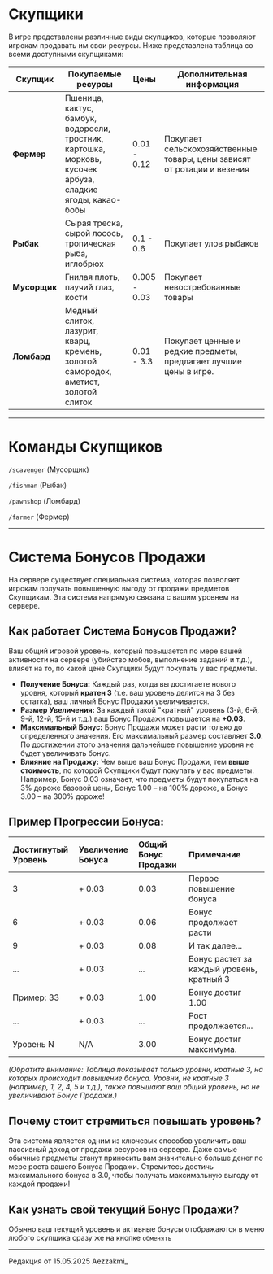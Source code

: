 # Скупщики

В игре представлены различные виды скупщиков, которые позволяют игрокам продавать им свои ресурсы. Ниже представлена таблица со всеми доступными скупщиками:

| Скупщик    | Покупаемые ресурсы                               | Цены             | Дополнительная информация                                      |
|-------------|---------------------------------------------------|--------------------|-----------------------------------------------------------------|
| **Фермер**   | Пшеница, кактус, бамбук, водоросли, тростник, картошка, морковь, кусочек арбуза, сладкие ягоды, какао-бобы | 0.01 - 0.12     | Покупает сельскохозяйственные товары, цены зависят от ротации и везения       |
| **Рыбак**    | Сырая треска, сырой лосось, тропическая рыба, иглобрюх     | 0.1 - 0.6     | Покупает улов рыбаков              |
| **Мусорщик** | Гнилая плоть, паучий глаз, кости             | 0.005 - 0.03             | Покупает невостребованные товары |
| **Ломбард** | Медный слиток, лазурит, кварц, кремень, золотой самородок, аметист, золотой слиток   | 0.01 - 3.3            | Покупает ценные и редкие предметы, предлагает лучшие цены в игре.     |

---

# Команды Скупщиков

```/scavenger``` (Мусорщик)

```/fishman``` (Рыбак)

```/pawnshop``` (Ломбард)

```/farmer``` (Фермер)

---

# Система Бонусов Продажи

На сервере существует специальная система, которая позволяет игрокам получать повышенную выгоду от продажи предметов Скупщикам. Эта система напрямую связана с вашим уровнем на сервере.

## Как работает Система Бонусов Продажи?

Ваш общий игровой уровень, который повышается по мере вашей активности на сервере (убийство мобов, выполнение заданий и т.д.), влияет на то, по какой цене Скупщики будут покупать у вас предметы.

*   **Получение Бонуса:** Каждый раз, когда вы достигаете нового уровня, который **кратен 3** (т.е. ваш уровень делится на 3 без остатка), ваш личный Бонус Продажи увеличивается.
*   **Размер Увеличения:** За каждый такой "кратный" уровень (3-й, 6-й, 9-й, 12-й, 15-й и т.д.) ваш Бонус Продажи повышается на **+0.03**.
*   **Максимальный Бонус:** Бонус Продажи может расти только до определенного значения. Его максимальный размер составляет **3.0**. По достижении этого значения дальнейшее повышение уровня не будет увеличивать бонус.
*   **Влияние на Продажу:** Чем выше ваш Бонус Продажи, тем **выше стоимость**, по которой Скупщики будут покупать у вас предметы. Например, Бонус 0.03 означает, что предметы будут покупаться на 3% дороже базовой цены, Бонус 1.00 – на 100% дороже, а Бонус 3.00 – на 300% дороже!

## Пример Прогрессии Бонуса:

| Достигнутый Уровень | Увеличение Бонуса | Общий Бонус Продажи | Примечание                                  |
| :----------------- | :---------------- | :------------------ | :------------------------------------------ |
| 3                  | + 0.03             | 0.03                | Первое повышение бонуса                     |
| 6                  | + 0.03             | 0.06                | Бонус продолжает расти                      |
| 9                  | + 0.03             | 0.08                | И так далее...                              |
| ...                | + 0.03             | ...                 | Бонус растет за каждый уровень, кратный 3 |
| Пример: 33         | + 0.03             | 1.00                | Бонус достиг 1.00                           |
| ...                | + 0.03             | ...                 | Рост продолжается...                       |
| Уровень N          | N/A               | 3.00                | Бонус достиг максимума.                     |

*(Обратите внимание: Таблица показывает только уровни, кратные 3, на которых происходит повышение бонуса. Уровни, не кратные 3 (например, 1, 2, 4, 5 и т.д.), также повышают ваш общий уровень, но не увеличивают Бонус Продажи.)*

## Почему стоит стремиться повышать уровень?

Эта система является одним из ключевых способов увеличить ваш пассивный доход от продажи ресурсов на сервере. Даже самые обычные предметы станут приносить вам значительно больше денег по мере роста вашего Бонуса Продажи. Стремитесь достичь максимального бонуса в 3.0, чтобы получать максимальную выгоду от каждой продажи!

## Как узнать свой текущий Бонус Продажи?

Обычно ваш текущий уровень и активные бонусы отображаются в меню любого скупщика сразу же на кнопке ```обменять```

--------

<Badge bgColor="#ffad47" textColor="#000000">Редакция от 15.05.2025</Badge> <Badge bgColor="#88bfbd" textColor="#000000">Aezzakmi_</Badge>

